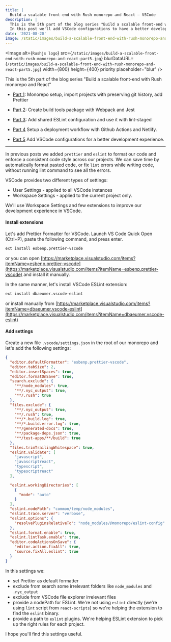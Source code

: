```yaml
---
title: |
  Build a scalable front-end with Rush monorepo and React — VSCode
description: |
  This is the 5th part of the blog series "Build a scalable front-end with Rush monorepo and React".
  In this post we'll add VSCode configurations to have a better development experience with monorepo.
date: '2021-08-20'
image: /static/images/build-a-scalable-front-end-with-rush-monorepo-and-react-part5.jpg
---
```


<Image
  alt={`Rushjs logo`}
  src={`/static/images/build-a-scalable-front-end-with-rush-monorepo-and-react-part5.jpg`}
  blurDataURL={`/static/images/build-a-scalable-front-end-with-rush-monorepo-and-react-part5.jpg`}
  width={800}
  height={400}
  priority
  placeholder="blur"
/>

This is the 5th part of the blog series "Build a scalable front-end with Rush monorepo and React"

- [Part 1](/blog/build-a-scalable-front-end-with-rush-monorepo-and-react--repo-setup+import-projects+prettier):
  Monorepo setup, import projects with preserving git history, add Prettier

- [Part 2](/blog/build-a-scalable-front-end-with-rush-monorepo-and-react--webpack+jest):
  Create build tools package with Webpack and Jest

- [Part 3](/blog/build-a-scalable-front-end-with-rush-monorepo-and-react--eslint+lint-staged):
  Add shared ESLint configuration and use it with lint-staged

- [Part 4](/blog/build-a-scalable-front-end-with-rush-monorepo-and-react--github-actions+netlify)
  Setup a deployment workflow with Github Actions and Netlify.

- [Part 5](/blog/build-a-scalable-front-end-with-rush-monorepo-and-react--vscode)
  Add VSCode configurations for a better development experience.

---

In previous posts we added `prettier` and `eslint` to format our code and enforce
a consistent code style across our projects. We can save time
by automatically format pasted code, or fix `lint` errors while writing code,
without running lint command to see all the errors.

VSCode provides two different types of settings:

- User Settings - applied to all VSCode instances
- Workspace Settings - applied to the current project only.

We'll use Workspace Settings and few extensions to improve our development experience
in VSCode.

#### Install extensions

Let's add Prettier Formatter for VSCode. Launch VS Code Quick Open (Ctrl+P),
paste the following command, and press enter.

```bash
ext install esbenp.prettier-vscode
```

or you can open [https://marketplace.visualstudio.com/items?itemName=esbenp.prettier-vscode](https://marketplace.visualstudio.com/items?itemName=esbenp.prettier-vscode)
and install it manually.

In the same manner, let's install VSCode ESLint extension:

```bash
ext install dbaeumer.vscode-eslint
```

or install manually from [https://marketplace.visualstudio.com/items?itemName=dbaeumer.vscode-eslint](https://marketplace.visualstudio.com/items?itemName=dbaeumer.vscode-eslint)

#### Add settings

Create a new file `.vscode/settings.json` in the root of our monorepo and let's add the following settings:

```json
{
  "editor.defaultFormatter": "esbenp.prettier-vscode",
  "editor.tabSize": 2,
  "editor.insertSpaces": true,
  "editor.formatOnSave": true,
  "search.exclude": {
    "**/node_modules": true,
    "**/.nyc_output": true,
    "**/.rush": true
  },
  "files.exclude": {
    "**/.nyc_output": true,
    "**/.rush": true,
    "**/*.build.log": true,
    "**/*.build.error.log": true,
    "**/generated-docs": true,
    "**/package-deps.json": true,
    "**/test-apps/**/build": true
  },
  "files.trimTrailingWhitespace": true,
  "eslint.validate": [
    "javascript",
    "javascriptreact",
    "typescript",
    "typescriptreact"
  ],

  "eslint.workingDirectories": [
    {
      "mode": "auto"
    }
  ],
  "eslint.nodePath": "common/temp/node_modules",
  "eslint.trace.server": "verbose",
  "eslint.options": {
    "resolvePluginsRelativeTo": "node_modules/@monorepo/eslint-config"
  },
  "eslint.format.enable": true,
  "eslint.lintTask.enable": true,
  "editor.codeActionsOnSave": {
    "editor.action.fixAll": true,
    "source.fixAll.eslint": true
  }
}
```

In this settings we:

- set Prettier as default formatter
- exclude from search some irrelevant folders like `node_modules` and `.nyc_output`
- exclude from VSCode file explorer irrelevant files
- provide a nodePath for ESLint. We're not using `eslint` directly
  (we're using `lint` script from `react-scripts`) so we're helping the extension
  to find the `eslint` binary.
- provide a path to `eslint` plugins. We're helping ESLint extension to pick up
  the right rules for each project.

I hope you'll find this settings useful.
